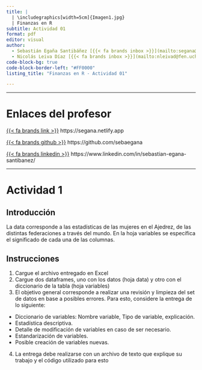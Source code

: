```yaml
---
title: |
  | \includegraphics[width=5cm]{Imagen1.jpg}  
  | Finanzas en R
subtitle: Actividad 01
format: pdf
editor: visual
author:   
  - Sebastián Egaña Santibáñez [{{< fa brands inbox >}}](mailto:segana@fen.uchile)
  - Nicolás Leiva Díaz [{{< fa brands inbox >}}](mailto:nleivad@fen.uchile.cl)
code-block-bg: true
code-block-border-left: "#FF0000"
listing_title: "Finanzas en R - Actividad 01"

---
```


---

# Enlaces del profesor

[{{< fa brands link >}}](https://segana.netlify.app) https://segana.netlify.app

[{{< fa brands github >}}](https://github.com/sebaegana) https://github.com/sebaegana

[{{< fa brands linkedin >}}](https://www.linkedin.com/in/sebastian-egana-santibanez/) https://www.linkedin.com/in/sebastian-egana-santibanez/

------------------------------------------------------------------------

# Actividad 1

## Introducción

La data corresponde a las estadísticas de las mujeres en el Ajedrez, de las distintas federaciones a través del mundo. En la hoja variables se específica el significado de cada una de las columnas.

## Instrucciones

1.  Cargue el archivo entregado en Excel
2.  Cargue dos dataframes, uno con los datos (hoja data) y otro con el diccionario de la tabla (hoja variables)
3.  El objetivo general corresponde a realizar una revisión y limpieza del set de datos en base a posibles errores. Para esto, considere la entrega de lo siguiente:

-   Diccionario de variables: Nombre variable, Tipo de variable, explicación.
-   Estadística descriptiva.
-   Detalle de modificación de variables en caso de ser necesario.
-   Estandarización de variables.
-   Posible creación de variables nuevas.

4.  La entrega debe realizarse con un archivo de texto que explique su trabajo y el código utilizado para esto
